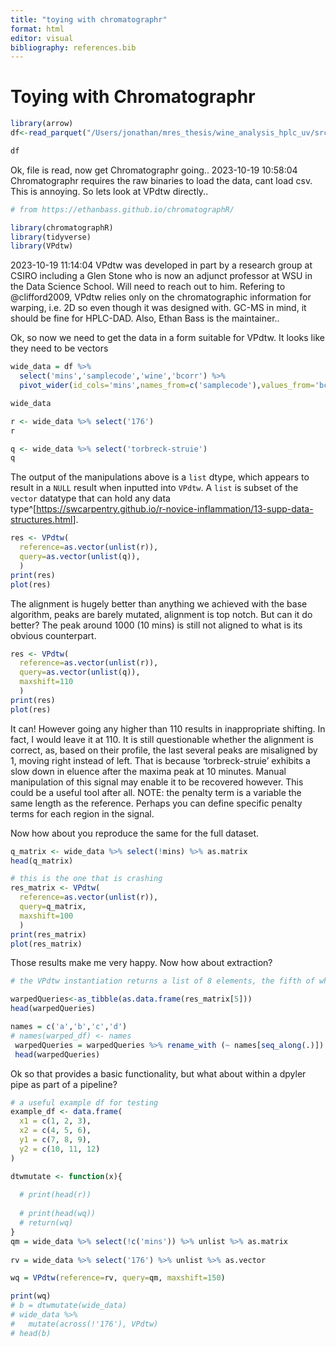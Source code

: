 ```yaml
---
title: "toying with chromatographr"
format: html
editor: visual
bibliography: references.bib
---
```


# Toying with Chromatographr

```r
library(arrow)
df<-read_parquet("/Users/jonathan/mres_thesis/wine_analysis_hplc_uv/src/wine_analysis_hplc_uv/notebooks/processed_data.parquet")

df
```

Ok, file is read, now get Chromatographr going.. 2023-10-19 10:58:04 Chromatographr requires the raw binaries to load the data, cant load csv. This is annoying. So lets look at VPdtw directly..

```r
# from https://ethanbass.github.io/chromatographR/

library(chromatographR)
library(tidyverse)
library(VPdtw)
```

2023-10-19 11:14:04 VPdtw was developed in part by a research group at CSIRO including a Glen Stone who is now an adjunct professor at WSU in the Data Science School. Will need to reach out to him. Refering to @clifford2009, VPdtw relies only on the chromatographic information for warping, i.e. 2D so even though it was designed with. GC-MS in mind, it should be fine for HPLC-DAD. Also, Ethan Bass is the maintainer..

Ok, so now we need to get the data in a form suitable for VPdtw. It looks like they need to be vectors

```r
wide_data = df %>%
  select('mins','samplecode','wine','bcorr') %>%
  pivot_wider(id_cols='mins',names_from=c('samplecode'),values_from='bcorr')

wide_data
```

```r
r <- wide_data %>% select('176')
r
```

```r
q <- wide_data %>% select('torbreck-struie')
q
```

The output of the manipulations above is a `list` dtype, which appears to result in a `NULL` result when inputted into `VPdtw`. A `list` is subset of the `vector` datatype that can hold any data type\^\[<https://swcarpentry.github.io/r-novice-inflammation/13-supp-data-structures.html>\].

```r
res <- VPdtw(
  reference=as.vector(unlist(r)),
  query=as.vector(unlist(q)),
  )
print(res)
plot(res)
```

The alignment is hugely better than anything we achieved with the base algorithm, peaks are barely mutated, alignment is top notch. But can it do better? The peak around 1000 (10 mins) is still not aligned to what is its obvious counterpart.

```r
res <- VPdtw(
  reference=as.vector(unlist(r)),
  query=as.vector(unlist(q)),
  maxshift=110
  )
print(res)
plot(res)
```

It can! However going any higher than 110 results in inappropriate shifting. In fact, I would leave it at 110. It is still questionable whether the alignment is correct, as, based on their profile, the last several peaks are misaligned by 1, moving right instead of left. That is because 'torbreck-struie' exhibits a slow down in eluence after the maxima peak at 10 minutes. Manual manipulation of this signal may enable it to be recovered however. This could be a useful tool after all. NOTE: the penalty term is a variable the same length as the reference. Perhaps you can define specific penalty terms for each region in the signal.

Now how about you reproduce the same for the full dataset.

```r
q_matrix <- wide_data %>% select(!mins) %>% as.matrix
head(q_matrix)
```

```r
# this is the one that is crashing
res_matrix <- VPdtw(
  reference=as.vector(unlist(r)),
  query=q_matrix,
  maxshift=100
  )
print(res_matrix)
plot(res_matrix)
```

Those results make me very happy. Now how about extraction?

```r
# the VPdtw instantiation returns a list of 8 elements, the fifth of which is the warpedQuery matrix/vector.

warpedQueries<-as_tibble(as.data.frame(res_matrix[5]))
head(warpedQueries)
```

```r
names = c('a','b','c','d')
# names(warped_df) <- names
 warpedQueries = warpedQueries %>% rename_with (~ names[seq_along(.)])
 head(warpedQueries)
```

Ok so that provides a basic functionality, but what about within a dpyler pipe as part of a pipeline?

```r
# a useful example df for testing
example_df <- data.frame(
  x1 = c(1, 2, 3),
  x2 = c(4, 5, 6),
  y1 = c(7, 8, 9),
  y2 = c(10, 11, 12)
)

```

```r

dtwmutate <- function(x){
  
  # print(head(r))
  
  # print(head(wq))
  # return(wq)
}
qm = wide_data %>% select(!c('mins')) %>% unlist %>% as.matrix
  
rv = wide_data %>% select('176') %>% unlist %>% as.vector

wq = VPdtw(reference=rv, query=qm, maxshift=150)

print(wq)
# b = dtwmutate(wide_data)
# wide_data %>%
#   mutate(across(!'176'), VPdtw)
# head(b)
```
